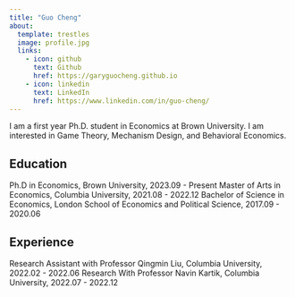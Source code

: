 ```yaml
---
title: "Guo Cheng"
about:
  template: trestles
  image: profile.jpg
  links:
    - icon: github
      text: Github
      href: https://garyguocheng.github.io
    - icon: linkedin
      text: LinkedIn
      href: https://www.linkedin.com/in/guo-cheng/
---
```


I am a first year Ph.D. student in Economics at Brown University. I am interested in Game Theory, Mechanism Design, and Behavioral Economics.

## Education

Ph.D in Economics, Brown University, 2023.09 - Present
Master of Arts in Economics, Columbia University, 2021.08 - 2022.12
Bachelor of Science in Economics, London School of Economics and Political Science, 2017.09 - 2020.06

## Experience

Research Assistant with Professor Qingmin Liu, Columbia University, 2022.02 - 2022.06
Research With Professor Navin Kartik, Columbia University, 2022.07 - 2022.12